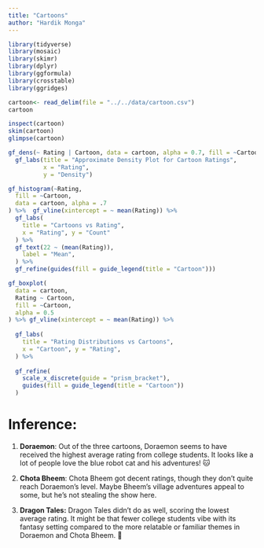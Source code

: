 ```yaml
---
title: "Cartoons"
author: "Hardik Monga"
---
```


```r
library(tidyverse)
library(mosaic)
library(skimr)
library(dplyr)
library(ggformula)
library(crosstable)
library(ggridges)
```

```r
cartoon<- read_delim(file = "../../data/cartoon.csv")
cartoon

inspect(cartoon)
skim(cartoon)
glimpse(cartoon)
```

```r
gf_dens(~ Rating | Cartoon, data = cartoon, alpha = 0.7, fill = ~Cartoon)%>%
  gf_labs(title = "Approximate Density Plot for Cartoon Ratings",
          x = "Rating",
          y = "Density")

```

```r
gf_histogram(~Rating,
  fill = ~Cartoon,
  data = cartoon, alpha = .7
) %>%  gf_vline(xintercept = ~ mean(Rating)) %>%
  gf_labs(
    title = "Cartoons vs Rating",
    x = "Rating", y = "Count"
  ) %>%
  gf_text(22 ~ (mean(Rating)),
    label = "Mean",
  ) %>%
  gf_refine(guides(fill = guide_legend(title = "Cartoon")))

```

```r
gf_boxplot(
  data = cartoon,
  Rating ~ Cartoon,
  fill = ~Cartoon,
  alpha = 0.5
) %>% gf_vline(xintercept = ~ mean(Rating)) %>%
  
  gf_labs(
    title = "Rating Distributions vs Cartoons",
    x = "Cartoon", y = "Rating",
  ) %>%
  
  gf_refine(
    scale_x_discrete(guide = "prism_bracket"),
    guides(fill = guide_legend(title = "Cartoon"))
  )
```

# Inference:

1.  **Doraemon**: Out of the three cartoons, Doraemon seems to have received the highest average rating from college students. It looks like a lot of people love the blue robot cat and his adventures! 🐱

2.  **Chota Bheem**: Chota Bheem got decent ratings, though they don’t quite reach Doraemon’s level. Maybe Bheem’s village adventures appeal to some, but he’s not stealing the show here.

3.  **Dragon Tales:** Dragon Tales didn’t do as well, scoring the lowest average rating. It might be that fewer college students vibe with its fantasy setting compared to the more relatable or familiar themes in Doraemon and Chota Bheem. 🐉
